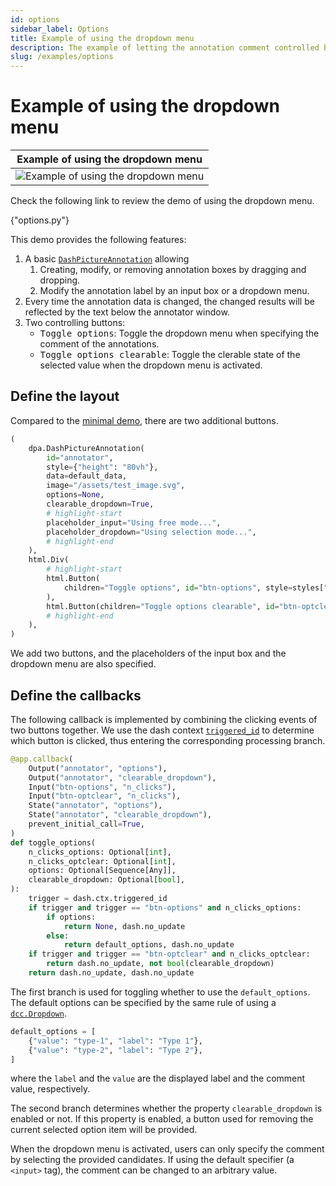 ```yaml
---
id: options
sidebar_label: Options
title: Example of using the dropdown menu
description: The example of letting the annotation comment controlled by a dropdown menu.
slug: /examples/options
---
```





# Example of using the dropdown menu

<div className="float-right indark-inv">

|                   Example of using the dropdown menu                   |
| :---------------------------------------------------------------------: |
| ![Example of using the dropdown menu](/img/examples/demo-options.webp) |

</div>

Check the following link to review the demo of using the dropdown menu.

<p>
  <DarkButton to={demoURL("options.py")} icon={mdiLanguagePython}>
    {"options.py"}
  </DarkButton>
</p>

This demo provides the following features:

1. A basic [`DashPictureAnnotation`](../../apis/DashPictureAnnotation.mdx) allowing
   1. Creating, modify, or removing annotation boxes by dragging and dropping.
   2. Modify the annotation label by an input box or a dropdown menu.
2. Every time the annotation data is changed, the changed results will be reflected
   by the text below the annotator window.
3. Two controlling buttons:
   - <kbd>Toggle options</kbd>: Toggle the dropdown menu when specifying the
     comment of the annotations.
   - <kbd>Toggle options clearable</kbd>: Toggle the clerable state of the
     selected value when the dropdown menu is activated.

## Define the layout

Compared to the [minimal demo](./minimal.mdx), there are two additional buttons.

```python
(
    dpa.DashPictureAnnotation(
        id="annotator",
        style={"height": "80vh"},
        data=default_data,
        image="/assets/test_image.svg",
        options=None,
        clearable_dropdown=True,
        # highlight-start
        placeholder_input="Using free mode...",
        placeholder_dropdown="Using selection mode...",
        # highlight-end
    ),
    html.Div(
        # highlight-start
        html.Button(
            children="Toggle options", id="btn-options", style=styles["mr1"]
        ),
        html.Button(children="Toggle options clearable", id="btn-optclear"),
        # highlight-end
    ),
)
```

We add two buttons, and the placeholders of the input box and the dropdown menu are
also specified.

## Define the callbacks

The following callback is implemented by combining the clicking events of two buttons
together. We use the dash context
[`triggered_id`<IconExternalLink/>][link-triggered-id] to determine which button is
clicked, thus entering the corresponding processing branch.

```python showLineNumbers
@app.callback(
    Output("annotator", "options"),
    Output("annotator", "clearable_dropdown"),
    Input("btn-options", "n_clicks"),
    Input("btn-optclear", "n_clicks"),
    State("annotator", "options"),
    State("annotator", "clearable_dropdown"),
    prevent_initial_call=True,
)
def toggle_options(
    n_clicks_options: Optional[int],
    n_clicks_optclear: Optional[int],
    options: Optional[Sequence[Any]],
    clearable_dropdown: Optional[bool],
):
    trigger = dash.ctx.triggered_id
    if trigger and trigger == "btn-options" and n_clicks_options:
        if options:
            return None, dash.no_update
        else:
            return default_options, dash.no_update
    if trigger and trigger == "btn-optclear" and n_clicks_optclear:
        return dash.no_update, not bool(clearable_dropdown)
    return dash.no_update, dash.no_update
```

The first branch is used for toggling whether to use the `default_options`. The
default options can be specified by the same rule of using a
[`dcc.Dropdown`][link-dccdropdown].

```python
default_options = [
    {"value": "type-1", "label": "Type 1"},
    {"value": "type-2", "label": "Type 2"},
]
```

where the `label` and the `value` are the displayed label and the comment value,
respectively.

The second branch determines whether the property `clearable_dropdown` is enabled or
not. If this property is enabled, a button used for removing the current selected
option item will be provided.

When the dropdown menu is activated, users can only specify the comment by selecting
the provided candidates. If using the default specifier (a `<input>` tag), the comment
can be changed to an arbitrary value.

[link-triggered-id]: https://dash.plotly.com/advanced-callbacks#properties-for-callback_context
[link-dccdropdown]: https://dash.plotly.com/dash-core-components/dropdown
